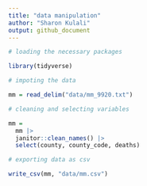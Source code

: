 ```yaml
---
title: "data manipulation"
author: "Sharon Kulali"
output: github_document
---
```


```r
# loading the necessary packages

library(tidyverse)
```

```r
# impoting the data

mm = read_delim("data/mm_9920.txt")
```

```r
# cleaning and selecting variables

mm =
  mm |> 
  janitor::clean_names() |> 
  select(county, county_code, deaths)
```

```r
# exporting data as csv

write_csv(mm, "data/mm.csv")
```

